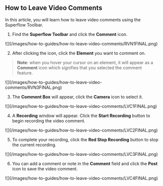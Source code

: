 ## How to Leave Video Comments

In this article, you will learn how to leave video comments using the Superflow Toolbar.

1. Find the **Superflow Toolbar** and click the **Comment** icon.

<Frame>
![](/images/how-to-guides/how-to-leave-video-comments/RVN1FINAL.png)
</Frame>

2. After clicking the icon, click the **Element** you want to comment on.

> **Note**: when you hover your cursor on an element, it will appear as a **Comment** icon which signifies that you selected the comment feature.

<Frame>
![](/images/how-to-guides/how-to-leave-video-comments/RVN3FINAL.png)
</Frame>

3.  The **Comment Box** will appear, click the **Camera** icon to select it.

<Frame>
![](/images/how-to-guides/how-to-leave-video-comments/LVC1FINAL.png)
</Frame>

4. A **Recording** window will appear. Click the **Start Recording** button to begin recording the video comment.

<Frame>
![](/images/how-to-guides/how-to-leave-video-comments/LVC2FINAL.png)
</Frame>

5. To complete your recording, click the **Red Stop Recording** button to stop the current recording.

<Frame>
![](/images/how-to-guides/how-to-leave-video-comments/LVC3FINAL.png)
</Frame>

6. You can add a comment or note in the **Comment** field and click the **Post** icon to save the video comment.

<Frame>
![](/images/how-to-guides/how-to-leave-video-comments/LVC4FINAL.png)
</Frame>
